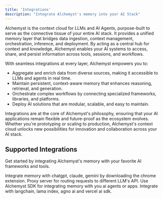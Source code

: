 ```yaml
---
title: 'Integrations'
description: "Integrate Alchemyst's memory into your AI Stack"
---
```

Alchemyst is the context cloud for LLMs and AI Agents, purpose-built to serve as the connective tissue of your entire AI stack. It provides a unified memory layer that bridges data ingestion, context management, orchestration, inference, and deployment. By acting as a central hub for context and knowledge, Alchemyst enables your AI systems to access, share, and persist information across tools, sessions, and workflows.

With seamless integrations at every layer, Alchemyst empowers you to:

- Aggregate and enrich data from diverse sources, making it accessible to LLMs and agents in real time.
- Maintain persistent, context-aware memory that enhances reasoning, retrieval, and generation.
- Orchestrate complex workflows by connecting specialized frameworks, libraries, and platforms.
- Deploy AI solutions that are modular, scalable, and easy to maintain.

Integrations are at the core of Alchemyst's philosophy, ensuring that your AI applications remain flexible and future-proof as the ecosystem evolves. Whether you're prototyping or scaling to production, Alchemyst's context cloud unlocks new possibilities for innovation and collaboration across your AI stack.


## Supported Integrations

Get started by integrating Alchemyst's memory with your favorite AI frameworks and tools.

<Columns cols={2}>
  <Card
    title="Chrome Extension"
    icon="chrome"
    href="/integrations/extensions/chrome"
    horizontal
  >
    Integrate memory with chatgpt, claude, gemini by downloading the chrome extension.
  </Card>
  <Card
    title="LLM Proxy"
    icon="network-wired"
    href="/integrations/llm-proxy/anthropic"
    horizontal
  >
    Proxy server for routing requests to different LLM's API.
  </Card>
  <Card
    title="Alchemyst SDK"
    icon="js"
    href="/integrations/sdk/typescript-sdk"
    horizontal
  >
   Use Alchemyst SDK for integrating memory with you ai agents or apps.
  </Card>
  <Card
    title="Third Party Integrations"
    icon="link"
    href="/integrations/third-party/introduction"
    horizontal
  >
    Integrate with langchain, lama index, agno ai and vercel ai sdk.
  </Card>
</Columns>